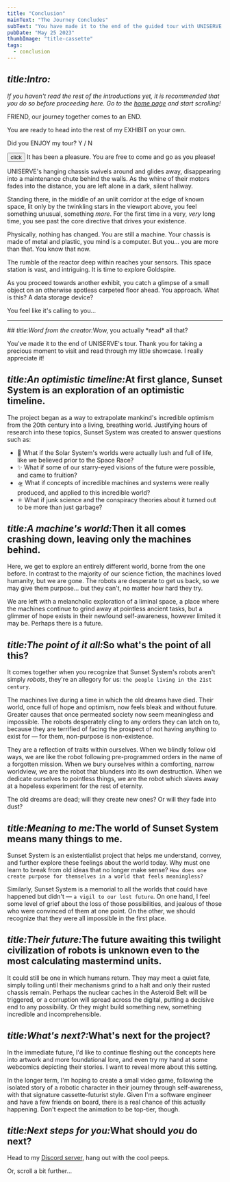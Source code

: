 ```yaml
---
title: "Conclusion"
mainText: "The Journey Concludes"
subText: "You have made it to the end of the guided tour with UNISERVE. Congratulations! You're ready to head out on your own. Enjoy a complementary tie."
pubDate: "May 25 2023"
thumbImage: "title-cassette"
tags:
  - conclusion
---
```



## <i>title:Intro:</i>

*If you haven't read the rest of the introductions yet, it is recommended that you do so before proceeding here. Go to the [home page](/) and start scrolling!*

<QuoteContentRowRender author={AuthorUniserve} >
  FRIEND, our journey together comes to an END.

  You are ready to head into the rest of my EXHIBIT on your own.

  Did you ENJOY my tour? Y / N
</QuoteContentRowRender>

  <QuoteContentRowRender author={AuthorTerminal} left>
<button>click</button>
</QuoteContentRowRender>

<QuoteContentRowRender author={AuthorUniserve} >
  It has been a pleasure. You are free to come and go as you please!
</QuoteContentRowRender>

UNISERVE's hanging chassis swivels around and glides away, disappearing into a maintenance chute behind the walls. As the whine of their motors fades into the distance, you are left alone in a dark, silent hallway.

Standing there, in the middle of an unlit corridor at the edge of known space, lit only by the twinkling stars in the viewport above, you feel something unusual, something *more*. For the first time in a very, *very* long time, you see past the core directive that drives your existence.

Physically, nothing has changed. You are still a machine. Your chassis is made of metal and plastic, you mind is a computer. But you... you are more than that. You know that now.

The rumble of the reactor deep within reaches your sensors. This space station is vast, and intriguing. It is time to explore Goldspire.

As you proceed towards another exhibit, you catch a glimpse of a small object on an otherwise spotless carpeted floor ahead. You approach. What is this? A data storage device? 

You feel like it's calling to you...

<Pickup />

---

  <QuoteContentRowRender author={AuthorTerminal} none>
  ## <i>title:Word from the creator:</i>Wow, you actually *read* all that?

You've made it to the end of UNISERVE's tour. Thank you for taking a precious moment to visit and read through my little showcase. I really appreciate it!

## <i>title:An optimistic timeline:</i>At first glance, Sunset System is an exploration of an optimistic timeline.

The project began as a way to extrapolate mankind's incredible optimism from the 20th century into a living, breathing world. Justifying hours of research into these topics, Sunset System was created to answer questions such as:

- 🔭 What if the Solar System's worlds were actually lush and full of life, like we believed prior to the Space Race?
- ✨ What if some of our starry-eyed visions of the future were possible, and came to fruition?
- 🛸 What if concepts of incredible machines and systems were really produced, and applied to this incredible world?
- ⚛️ What if junk science and the conspiracy theories about it turned out to be more than just garbage?

## <i>title:A machine's world:</i>Then it all comes crashing down, leaving only the machines behind.

Here, we get to explore an entirely different world, borne from the one before. In contrast to the majority of our science fiction, the machines loved humanity, but we are gone. The robots are desperate to get us back, so we may give them purpose... but they can't, no matter how hard they try.

We are left with a melancholic exploration of a liminal space, a place where the machines continue to grind away at pointless ancient tasks, but a glimmer of hope exists in their newfound self-awareness, however limited it may be. Perhaps there is a future.

## <i>title:The point of it all:</i>So what's the point of all this?

It comes together when you recognize that Sunset System's robots aren't simply *robots*, they're an allegory for us: `the people living in the 21st century`.

The machines live during a time in which the old dreams have died. Their world, once full of hope and optimism, now feels bleak and without future. Greater causes that once permeated society now seem meaningless and impossible. The robots desperately cling to any orders they can latch on to, because they are terrified of facing the prospect of not having anything to exist for — for them, non-purpose is non-existence.

They are a reflection of traits within ourselves. When we blindly follow old ways, we are like the robot following pre-programmed orders in the name of a forgotten mission. When we bury ourselves within a comforting, narrow worldview, we are the robot that blunders into its own destruction. When we dedicate ourselves to pointless things, we are the robot which slaves away at a hopeless experiment for the rest of eternity.

The old dreams are dead; will they create new ones? Or will they fade into dust?

## <i>title:Meaning to me:</i>The world of Sunset System means many things to me. 

Sunset System is an existentialist project that helps me understand, convey, and further explore these feelings about the world today. Why must one learn to break from old ideas that no longer make sense? `How does one create purpose for themselves in a world that feels meaningless?`

Similarly, Sunset System is a memorial to all the worlds that could have happened but didn't — `a vigil to our lost future`. On one hand, I feel some level of grief about the loss of those possibilities, and jealous of those who were convinced of them at one point. On the other, we should recognize that they were all impossible in the first place.

## <i>title:Their future:</i>The future awaiting this twilight civilization of robots is unknown even to the most calculating mastermind units.

It could still be one in which humans return. They may meet a quiet fate, simply toiling until their mechanisms grind to a halt and only their rusted chassis remain. Perhaps the nuclear caches in the Asteroid Belt will be triggered, or a corruption will spread across the digital, putting a decisive end to any possibility. Or they might build something new, something incredible and incomprehensible.

## <i>title:What's next?:</i>What's next for the project?

In the immediate future, I'd like to continue fleshing out the concepts here into artwork and more foundational lore, and even try my hand at some webcomics depicting their stories. I want to reveal more about this setting.

In the longer term, I'm hoping to create a small video game, following the isolated story of a robotic character in their journey through self-awareness, with that signature cassette-futurist style. Given I'm a software engineer and have a few friends on board, there is a real chance of this actually happening. Don't expect the animation to be top-tier, though.

## <i>title:Next steps for you:</i>What should *you* do next?

Head to my <a href={CommonLinks.discord}>Discord server</a>, hang out with the cool peeps.

Or, scroll a bit further...
</QuoteContentRowRender>

<HomeHub variant="conclusion"/>
